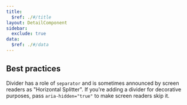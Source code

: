 ```yaml
---
title:
  $ref: ./#/title
layout: DetailComponent
sidebar:
  exclude: true
data:
  $ref: ./#/data
---
```


## Best practices

Divider has a role of `separator` and is sometimes announced by screen readers as "Horizontal Splitter". If you're adding a divider for decorative purposes, pass `aria-hidden="true"` to make screen readers skip it.
